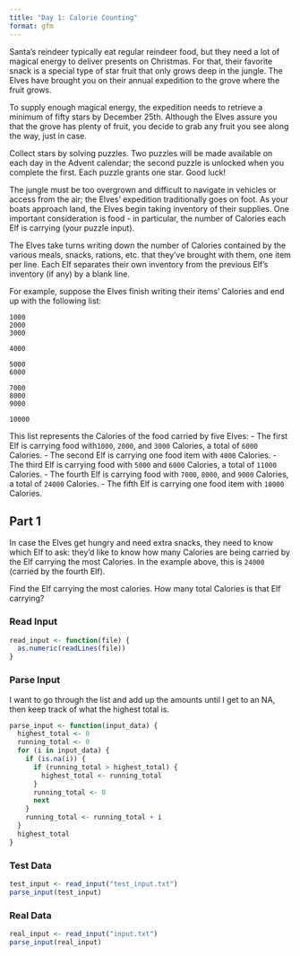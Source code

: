 ```yaml
---
title: "Day 1: Calorie Counting"
format: gfm
---
```


Santa's reindeer typically eat regular reindeer food, but they need a lot of magical energy to deliver presents on Christmas. For that, their favorite snack is a special type of star fruit that only grows deep in the jungle. The Elves have brought you on their annual expedition to the grove where the fruit grows.

To supply enough magical energy, the expedition needs to retrieve a minimum of fifty stars by December 25th. Although the Elves assure you that the grove has plenty of fruit, you decide to grab any fruit you see along the way, just in case.

Collect stars by solving puzzles. Two puzzles will be made available on each day in the Advent calendar; the second puzzle is unlocked when you complete the first. Each puzzle grants one star. Good luck!

The jungle must be too overgrown and difficult to navigate in vehicles or access from the air; the Elves' expedition traditionally goes on foot. As your boats approach land, the Elves begin taking inventory of their supplies. One important consideration is food - in particular, the number of Calories each Elf is carrying (your puzzle input).

The Elves take turns writing down the number of Calories contained by the various meals, snacks, rations, etc. that they've brought with them, one item per line. Each Elf separates their own inventory from the previous Elf's inventory (if any) by a blank line.

For example, suppose the Elves finish writing their items' Calories and end up with the following list:

```
1000
2000
3000

4000

5000
6000

7000
8000
9000

10000
```

This list represents the Calories of the food carried by five Elves:
- The first Elf is carrying food with`1000`, `2000`, and `3000` Calories, a total of `6000` Calories.
- The second Elf is carrying one food item with `4000` Calories.
- The third Elf is carrying food with `5000` and `6000` Calories, a total of `11000` Calories.
- The fourth Elf is carrying food with `7000`, `8000`, and `9000` Calories, a total of `24000` Calories.
- The fifth Elf is carrying one food item with `10000` Calories.

## Part 1

In case the Elves get hungry and need extra snacks, they need to know which Elf to ask: they'd like to know how many Calories are being carried by the Elf carrying the most Calories. In the example above, this is `24000` (carried by the fourth Elf).

Find the Elf carrying the most calories. How many total Calories is that Elf carrying?

### Read Input

```r
read_input <- function(file) {
  as.numeric(readLines(file))
}
```

### Parse Input

I want to go through the list and add up the amounts until I get to an NA, then keep track of what the highest total is.

```r
parse_input <- function(input_data) {
  highest_total <- 0
  running_total <- 0
  for (i in input_data) {
    if (is.na(i)) {
      if (running_total > highest_total) {
        highest_total <- running_total
      }
      running_total <- 0
      next
    }
    running_total <- running_total + i
  }
  highest_total
}
```

### Test Data

```r
test_input <- read_input("test_input.txt")
parse_input(test_input)
```

### Real Data

```r
real_input <- read_input("input.txt")
parse_input(real_input)
```

